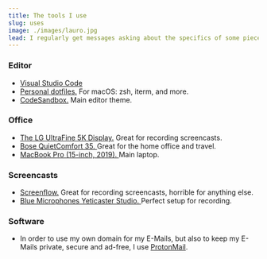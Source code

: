 ```yaml
---
title: The tools I use
slug: uses
image: ./images/lauro.jpg
lead: I regularly get messages asking about the specifics of some piece of software or hardware I use. When they do, I send them this page.
---
```


### Editor

- [Visual Studio Code](https://github.com/laurosilvacom/dotfiles)
- [Personal dotfiles.](https://github.com/laurosilvacom/dotfiles) For macOS: zsh, iterm, and more.
- [CodeSandbox.](https://marketplace.visualstudio.com/items?itemName=ngryman.codesandbox-theme) Main editor theme.

### Office

- [The LG UltraFine 5K Display.](https://www.amazon.com/gp/product/B0778Z8G5K/) Great for recording screencasts.
- [Bose QuietComfort 35. ](https://www.amazon.com/gp/product/B0756CYWWD)Great for the home office and travel.
- [MacBook Pro (15-inch, 2019). ](https://www.apple.com/)Main laptop.

### Screencasts

- [Screenflow.](https://www.telestream.net/screenflow/) Great for recording screencasts, horrible for anything else.
- [Blue Microphones Yeticaster Studio. ](https://www.bluedesigns.com/products/yeticaster/)Perfect setup for recording.

### Software

- In order to use my own domain for my E-Mails, but also to keep my E-Mails private, secure and ad-free, I use [ProtonMail](https://protonmail.com/).
